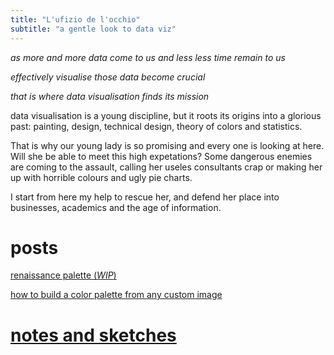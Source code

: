 ```yaml
---
title: "L'ufizio de l'occhio"
subtitle: "a gentle look to data viz"
---
```


*as more and more data come to us and less less time remain to us*

*effectively visualise those data become crucial*

*that is where data visualisation finds its mission*

data visualisation is a young discipline, but it roots its origins into a glorious past: painting, design, technical design, theory of colors and statistics.

That is why our young lady is so promising and every one is looking at here. Will she be able to meet this high expetations? 
Some dangerous enemies are coming to the assault, calling her useles consultants crap or making her up with horrible colours and ugly pie charts.

I start from here my help to rescue her, and defend her place into businesses, academics and the age of information.

# posts

[renaissance palette (*WIP*)](1_palette_post.html)

[how to build a color palette from any custom image](2_how_to_build_a_color_palette.html)

# [notes and sketches](notes.html)


